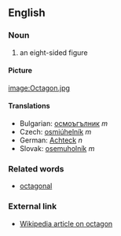 ==English==

===Noun===

# an eight-sided figure

====Picture====

[[image:Octagon.jpg]]

====Translations====

*Bulgarian: [[осмоъгълник]] ''m''
*Czech: [[osmiúhelník]]  ''m''
*German: [[Achteck]] ''n''
*Slovak: [[osemuholník]]  ''m''

===Related words===

*[[octagonal]]

===External link===

*[[en:octagon|Wikipedia article on octagon]]